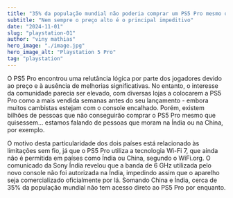 ```yaml
---
title: "35% da população mundial não poderia comprar um PS5 Pro mesmo que quisesse, e tudo isso por causa dos limites de Wi-Fi"
subtitle: "Nem sempre o preço alto é o principal impeditivo"
date: "2024-11-01"
slug: "playstation-01"
author: "viny mathias"
hero_image: "./image.jpg"
hero_image_alt: "Playstation 5 Pro"
tag: "playstation"
---
```


O PS5 Pro encontrou uma relutância lógica por parte dos jogadores devido ao preço e à ausência de melhorias significativas. No entanto, o interesse da comunidade parecia ser elevado, com diversas lojas a colocarem a PS5 Pro como a mais vendida semanas antes do seu lançamento - embora muitos cambistas estejam com o console encalhado. Porém, existem bilhões de pessoas que não conseguirão comprar o PS5 Pro mesmo que quisessem... estamos falando de pessoas que moram na Índia ou na China, por exemplo.

O motivo desta particularidade dos dois países está relacionado às limitações sem fio, já que o PS5 Pro utiliza a tecnologia Wi-Fi 7, que ainda não é permitida em países como Índia ou China, segundo o WiFi.org. O comunicado da Sony Índia revelou que a banda de 6 GHz utilizada pelo novo console não foi autorizada na Índia, impedindo assim que o aparelho seja comercializado oficialmente por lá. Somando China e Índia, cerca de 35% da população mundial não tem acesso direto ao PS5 Pro por enquanto.

